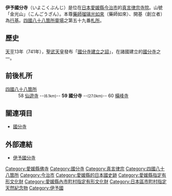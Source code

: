 {{日本寺院
| name = 伊予國分寺
| img = File:Iyo Kokubunji 03.JPG
| img_capt = 境內
| image_width = 260
| nihongo = 伊予国分寺
| hiragana = いよこくぶんじ
| romaji = Iyo Kokubun-ji
| location = [[愛媛縣|愛媛縣]][[今治市|今治市]]國分4-1-33
| sangou = 金光山
| section = [[真言律宗|真言律宗]]
| god = [[藥師如來|藥師瑠璃光如來]]
| found_year = [[天平勝寶|天平勝寶]]8年（756年）以前
| founder = 傳・[[行基|行基]]（開基）
| official_name = 金光山 最勝院 國分寺
| alias = 
| struct = 
| title = [[四國八十八箇所|四國八十八箇所]]59番
| cultural_collection = 伊予國分寺塔跡（國之史跡）
}}
'''伊予國分寺'''（いよこくぶんじ）是位在[[日本|日本]][[愛媛縣|愛媛縣]][[今治市|今治市]]的[[真言律宗|真言律宗]][[寺院|寺院]]。山號「金光山」（こんごうざん）。本尊[[藥師如來|藥師瑠璃光如來]]（藥師如來）、開基（創立者）為[[行基|行基]]。[[四國八十八箇所|四國八十八箇所]][[靈場|靈場]]之第五十九番[[札所|札所]]。

== 歷史 ==
[[天平_(聖武天皇)|天平]]13年（741年），[[聖武天皇|聖武天皇]]發布「[[國分寺建立之詔|國分寺建立之詔]]」，在諸國建立的[[國分寺|國分寺]]之一。

== 前後札所 ==
;[[四國八十八箇所|四國八十八箇所]]
:58 [[仙遊寺|仙遊寺]] --<small>(6.1km)</small>-- '''59 國分寺''' --<small>(27.0km)</small>-- 60 [[橫峰寺|橫峰寺]]

== 關連項目 ==
*[[國分寺|國分寺]]

== 外部連結 ==
{{Commonscat|Iyo Kokubunji}}
* [http://www.88shikokuhenro.jp/ehime/59kokubunji/index.html 伊予國分寺] {{Wayback|url=http://www.88shikokuhenro.jp/ehime/59kokubunji/index.html |date=20181204005837 }}

{{四國八十八箇所}}
{{DEFAULTSORT:Iyo Kokubunji}}
[[Category:愛媛縣佛寺|Category:愛媛縣佛寺]]
[[Category:國分寺|Category:國分寺]]
[[Category:真言律宗|Category:真言律宗]]
[[Category:四國八十八箇所|Category:四國八十八箇所]]
[[Category:今治市|Category:今治市]]
[[Category:愛媛縣的日本國史跡|Category:愛媛縣的日本國史跡]]
[[Category:愛媛縣指定有形文化財|Category:愛媛縣指定有形文化財]]
[[Category:愛媛縣內市町村指定有形文化財|Category:愛媛縣內市町村指定有形文化財]]
[[Category:日本區市町村指定天然紀念物|Category:日本區市町村指定天然紀念物]]
[[Category:伊予國|Category:伊予國]]

{{Religion-buil-stub}}